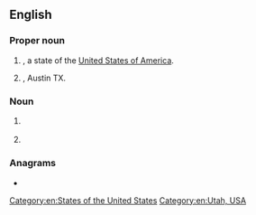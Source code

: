 {{also|ut|ut-|-ut|út|ût|ǖt|-uț}}
==English==

===Proper noun===
{{head|en|proper noun}}

# {{abbreviation of|en|[[Utah]]|nodot=1}}, a state of the [[United States of America]].
# {{initialism of|en|[[university|University]] of [[Texas]]|nodot=1}}, Austin TX.


===Noun===
{{en-noun}}

# {{lb|en|fantasy sports}} {{abbreviation of|en|utility player}}
# {{lb|en|India}} {{initialism of|en|union territory}}

===Anagrams===
* {{anagrams|en|a=tu|-tu-|TU|Tu|Tū}}

[[Category:en:States of the United States]]
[[Category:en:Utah, USA]]